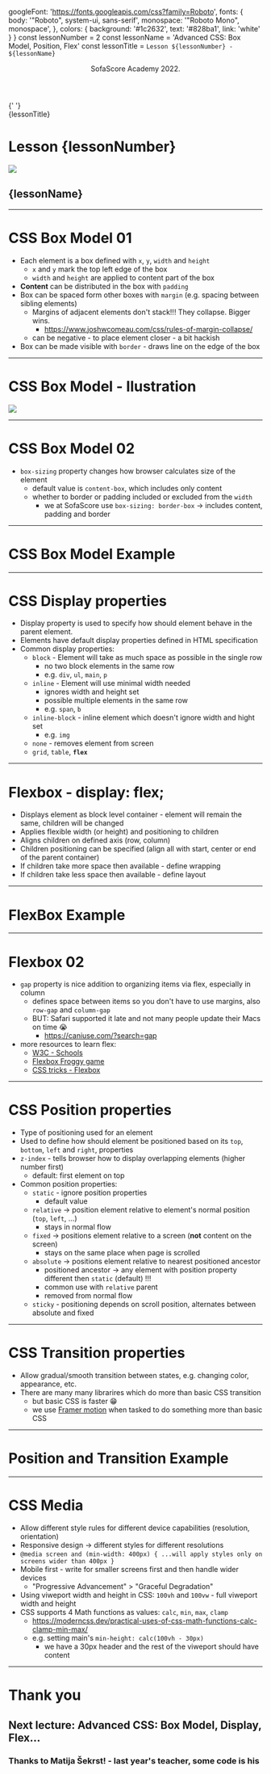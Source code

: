 
  googleFont: 'https://fonts.googleapis.com/css?family=Roboto',
  fonts: {
    body: '"Roboto", system-ui, sans-serif',
    monospace: '"Roboto Mono", monospace',
  },
  colors: {
    background: '#1c2632', text: '#828ba1', link: 'white'
  }
}
const lessonNumber = 2
const lessonName = 'Advanced CSS: Box Model, Position, Flex'
const lessonTitle = `Lesson ${lessonNumber} - ${lessonName}`

<!-- general markup for all slides -->

<Head>
  <title>{lessonTitle}</title>
</Head>

<Header>
    <div className="tC m8 white">SofaScore Academy 2022.</div>
</Header>

<Footer>
  {' '}
  <div className="tR m8 white">{lessonTitle}</div>
</Footer>

<!-- Slide 0 -->

<h1> Lesson {lessonNumber} </h1>


<img className="med-image" src={ssLogo} />

<h2>{lessonName}</h2>

---

# CSS Box Model 01

- Each element is a box defined with `x`, `y`, `width` and `height`
  - `x` and `y` mark the top left edge of the box
  - `width` and `height` are applied to content part of the box
- **Content** can be distributed in the box with `padding`
- Box can be spaced form other boxes with `margin` (e.g. spacing between sibling elements)
  - Margins of adjacent elements don't stack!!! They collapse. Bigger wins.
    - https://www.joshwcomeau.com/css/rules-of-margin-collapse/
  - can be negative - to place element closer - a bit hackish
- Box can be made visible with `border` - draws line on the edge of the box

---

# CSS Box Model - Ilustration


<img className="big-image" src={boxModel} />

---


# CSS Box Model 02

- `box-sizing` property changes how browser calculates size of the element
  - default value is `content-box`, which includes only content
  - whether to border or padding included or excluded from the `width`
    - we at SofaScore use `box-sizing: border-box` -> includes content, padding and border

---

<Invert>

# CSS Box Model Example

</Invert>

---

# CSS Display properties

- Display property is used to specify how should element behave in the parent element.
- Elements have default display properties defined in HTML specification
- Common display properties:
  - `block` - Element will take as much space as possible in the single row
    - no two block elements in the same row
    - e.g. `div`, `ul`, `main`, `p`
  - `inline` - Element will use minimal width needed
    - ignores width and height set
    - possible multiple elements in the same row
    - e.g. `span`, `b`
  - `inline-block` - inline element which doesn't ignore width and hight set
    - e.g. `img`
  - `none` - removes element from screen
  - `grid`, `table`, **`flex`**

---

# Flexbox - display: flex;

- Displays element as block level container - element will remain the same, children will be changed
- Applies flexible width (or height) and positioning to children
- Aligns children on defined axis (row, column)
- Children positioning can be specified (align all with start, center or end of the parent container)
- If children take more space then available - define wrapping
- If children take less space then available - define layout

---

<Invert>

# FlexBox Example

</Invert>

---


# Flexbox 02

- `gap` property is nice addition to organizing items via flex, especially in column
  - defines space between items so you don't have to use margins, also `row-gap` and `column-gap`
  - BUT: Safari supported it late and not many people update their Macs on time 😭
    - https://caniuse.com/?search=gap
- more resources to learn flex:
  - [W3C - Schools](https://www.w3schools.com/css/css3_flexbox.asp)
  - [Flexbox Froggy game](https://flexboxfroggy.com/)
  - [CSS tricks - Flexbox](https://css-tricks.com/snippets/css/a-guide-to-flexbox/)

---

# CSS Position properties

- Type of positioning used for an element
- Used to define how should element be positioned based on its `top`, `bottom`, `left` and `right`, properties
- `z-index` - tells browser how to display overlapping elements (higher number first)
  - default: first element on top
- Common position properties:
  - `static` - ignore position properties
    - default value
  - `relative` -> position element relative to element's normal position (`top`, `left`, ...)
    - stays in normal flow
  - `fixed` -> positions element relative to a screen (**not** content on the screen)
    - stays on the same place when page is scrolled
  - `absolute` -> positions element relative to nearest positioned ancestor 
    - positioned ancestor -> any element with position property different then `static` (default) !!!
    - common use with `relative` parent
    - removed from normal flow
  - `sticky` - positioning depends on scroll position, alternates between absolute and fixed

---

# CSS Transition properties

- Allow gradual/smooth transition between states, e.g. changing color, appearance, etc.
- There are many many librarires which do more than basic CSS transition
  - but basic CSS is faster 😁
  - we use [Framer motion](https://www.framer.com/tutorials/) when tasked to do something more than basic CSS

---

<Invert>

# Position and Transition Example

</Invert>

---

# CSS Media

- Allow different style rules for different device capabilities (resolution, orientation)
- Responsive design -> different styles for different resolutions
- `@media screen and (min-width: 400px) { ...will apply styles only on screens wider than 400px }`
- Mobile first - write for smaller screens first and then handle wider devices
  - "Progressive Advancement" > "Graceful Degradation"
- Using viweport width and height in CSS: `100vh` and `100vw` - full viweport width and height
- CSS supports 4 Math functions as values: `calc`, `min`, `max`, `clamp`
  - https://moderncss.dev/practical-uses-of-css-math-functions-calc-clamp-min-max/
  - e.g. setting main's `min-height: calc(100vh - 30px)`
    - we have a 30px header and the rest of the viweport should have content


---

# Thank you

## Next lecture: Advanced CSS: Box Model, Display, Flex...

### Thanks to **Matija Šekrst**! - last year's teacher, some code is his
